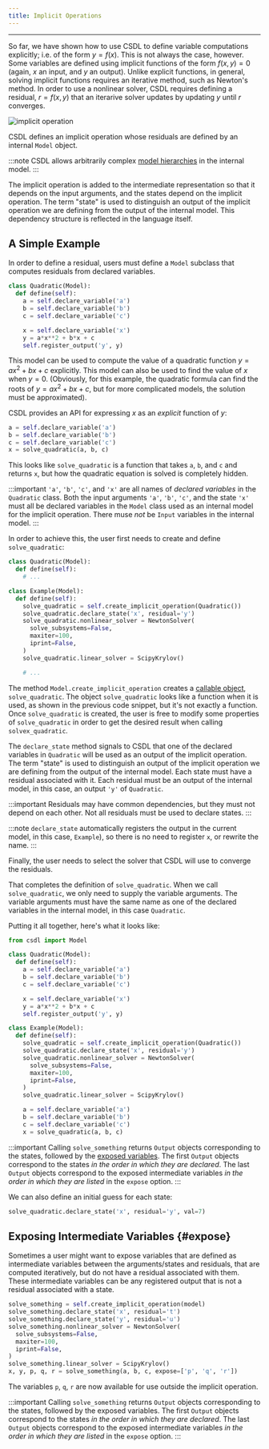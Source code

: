 ```yaml
---
title: Implicit Operations
---
```


------------------------------------------------------------------------

So far, we have shown how to use CSDL to define variable computations
explicitly; i.e. of the form $y = f(x)$.
This is not always the case, however.
Some variables are defined using implicit functions of the form
$f(x, y)=0$ (again, $x$ an input, and $y$ an output).
Unlike explicit functions, in general, solving implicit functions
requires an iterative method, such as Newton's method.
In order to use a nonlinear solver, CSDL requires defining a residual,
$r=f(x, y)$ that an iterarive solver updates by updating $y$ until $r$
converges.

![implicit operation](/img/tutorial/implicit.svg)

CSDL defines an implicit operation whose residuals are defined by an
internal `Model` object.

:::note
CSDL allows arbitrarily complex [model hierarchies](/docs/tutorial/oo)
in the internal model.
:::

The implicit operation is added to the intermediate representation so
that it depends on the input arguments, and the states depend on the
implicit operation.
The term "state" is used to distinguish an output of the implicit
operation we are defining from the output of the internal model.
This dependency structure is reflected in the language itself.

## A Simple Example

In order to define a residual, users must define a `Model` subclass that
computes residuals from declared variables.

```py
class Quadratic(Model):
  def define(self):
    a = self.declare_variable('a')
    b = self.declare_variable('b')
    c = self.declare_variable('c')

    x = self.declare_variable('x')
    y = a*x**2 + b*x + c
    self.register_output('y', y)
```

This model can be used to compute the value of a quadratic function
$y=ax^2+bx+c$ explicitly.
This model can also be used to find the value of $x$
when $y=0$.
(Obviously, for this example, the quadratic formula can find the roots
of $y=ax^2+bx+c$, but for more complicated models, the solution must be
approximated).

CSDL provides an API for expressing $x$ as an _explicit_ function of
$y$:

```py
a = self.declare_variable('a')
b = self.declare_variable('b')
c = self.declare_variable('c')
x = solve_quadratic(a, b, c)
```

This looks like `solve_quadratic` is a function that takes `a`, `b`, and
`c` and returns `x`, but how the quadratic equation is solved is
completely hidden.

:::important
`'a'`, `'b'`, `'c'`, and `'x'` are all names of
_declared variables_ in the `Quadratic` class.
Both the input arguments `'a'`, `'b'`, `'c'`, and the state `'x'` must
all be declared variables in the `Model` class used as an internal model
for the implicit operation.
There muse _not_ be `Input` variables in the internal model.
:::

In order to achieve this, the user first needs to create and define
`solve_quadratic`:

```py
class Quadratic(Model):
  def define(self):
    # ...

class Example(Model):
  def define(self):
    solve_quadratic = self.create_implicit_operation(Quadratic())
    solve_quadratic.declare_state('x', residual='y')
    solve_quadratic.nonlinear_solver = NewtonSolver(
      solve_subsystems=False,
      maxiter=100,
      iprint=False,
    )
    solve_quadratic.linear_solver = ScipyKrylov()

    # ...
```

The method `Model.create_implicit_operation` creates a
[callable object](https://docs.python.org/3/reference/datamodel.html#object.__call__),
`solve_quadratic`.
The object `solve_quadratic` looks like a function when it is used, as
shown in the previous code snippet, but it's not exactly a function.
Once `solve_quadratic` is created, the user is free to modify some
properties of `solve_quadratic` in order to get the desired result when
calling `solvex_quadratic`.

The `declare_state` method signals to CSDL that one of the declared
variables in `Quadratic` will be used as an output of the implicit
operation.
The term "state" is used to distinguish an output of the implicit
operation we are defining from the output of the internal model.
Each state must have a residual associated with it.
Each residual must be an output of the internal model, in this case,
an output `'y'` of `Quadratic`.

:::important
Residuals may have common dependencies, but they must not depend on each
other.
Not all residuals must be used to declare states.
:::

:::note
`declare_state` automatically registers the output in the current
model, in this case, `Example`), so there is no need to register `x`,
or rewrite the name.
:::

Finally, the user needs to select the solver that CSDL will use to
converge the residuals.

That completes the definition of `solve_quadratic`.
When we call `solve_quadratic`, we only need to supply the variable
arguments.
The variable arguments must have the same name as one of the declared
variables in the internal model, in this case `Quadratic`.

Putting it all together, here's what it looks like:

```py
from csdl import Model

class Quadratic(Model):
  def define(self):
    a = self.declare_variable('a')
    b = self.declare_variable('b')
    c = self.declare_variable('c')

    x = self.declare_variable('x')
    y = a*x**2 + b*x + c
    self.register_output('y', y)

class Example(Model):
  def define(self):
    solve_quadratic = self.create_implicit_operation(Quadratic())
    solve_quadratic.declare_state('x', residual='y')
    solve_quadratic.nonlinear_solver = NewtonSolver(
      solve_subsystems=False,
      maxiter=100,
      iprint=False,
    )
    solve_quadratic.linear_solver = ScipyKrylov()

    a = self.declare_variable('a')
    b = self.declare_variable('b')
    c = self.declare_variable('c')
    x = solve_quadratic(a, b, c)
```

:::important
Calling `solve_something` returns `Output` objects corresponding to the
states, followed by the [exposed variables](#expose).
The first `Output` objects correspond to the states
_in the order in which they are declared_.
The last `Output` objects correspond to the exposed intermediate
variables
_in the order in which they are listed_ in the `expose` option.
:::

We can also define an initial guess for each state:

```py
solve_quadratic.declare_state('x', residual='y', val=7)
```

## Exposing Intermediate Variables {#expose}

Sometimes a user might want to expose variables that are defined as
intermediate variables between the arguments/states and residuals, that
are computed iteratively, but do not have a residual associated with
them.
These intermediate variables can be any registered output that is not
a residual associated with a state.

```py
solve_something = self.create_implicit_operation(model)
solve_something.declare_state('x', residual='t')
solve_something.declare_state('y', residual='u')
solve_something.nonlinear_solver = NewtonSolver(
  solve_subsystems=False,
  maxiter=100,
  iprint=False,
)
solve_something.linear_solver = ScipyKrylov()
x, y, p, q, r = solve_something(a, b, c, expose=['p', 'q', 'r'])
```

The variables `p`, `q`, `r` are now available for use outside the
implicit operation.

:::important
Calling `solve_something` returns `Output` objects corresponding to the
states, followed by the exposed variables.
The first `Output` objects correspond to the states
_in the order in which they are declared_.
The last `Output` objects correspond to the exposed intermediate
variables
_in the order in which they are listed_ in the `expose` option.
:::
